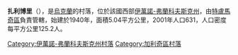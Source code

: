 {{coord|49|14|43|N|24|44|31|E|scale:30000|display=title}}

'''扎利博里'''（{{lang-uk|Жалибори}}），是[[烏克蘭|烏克蘭]]的村落，位於該國西部[[伊萬諾-弗蘭科夫斯克州|伊萬諾-弗蘭科夫斯克州]]，由[[特盧馬奇區|特盧馬奇區]]負責管轄，始建於1940年，面積5.04平方公里，2001年人口631，人口密度每平方公里125.2人。

{{DEFAULTSORT:Жалибори}}
[[Category:伊萬諾-弗蘭科夫斯克州村落|Category:伊萬諾-弗蘭科夫斯克州村落]]
[[Category:加利奇區村落|Category:加利奇區村落]]


{{IvanoFrankivsk-geo-stub}}